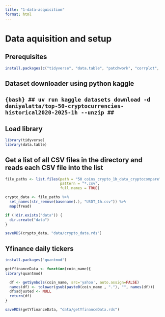 ```yaml
---
title: "1-data-acquisition"
format: html
---
```

# Data aquisition and setup

## Prerequisites
```r
install.packages(c("tidyverse", "data.table", "patchwork", "corrplot", "tensorflow", "keras3", "zoo"))
```


## Dataset downloader using python kaggle
## ```{bash}
## uv run kaggle datasets download -d daniyalatta/top-50-cryptocurrencies-historical2020-2025-1h --unzip
## ```


## Load library
```r
library(tidyverse)
library(data.table)
```


## Get a list of all CSV files in the directory and reads each CSV file into the list
```r
file_paths <- list.files(path = "50_coins_crypto_1h_data_cryptocompare",
                         pattern = "*.csv",
                         full.names = TRUE)

crypto_data <- file_paths %>%
  set_names(str_remove(basename(.), "USDT_1h.csv")) %>% 
  map(fread)
```


```r
if (!dir.exists("data")) {
  dir.create("data")
}

saveRDS(crypto_data, "data/crypto_data.rds")
```


## Yfinance daily tickers
```r
install.packages("quantmod")
```
```r
getYfinanceData <- function(coin_name){
library(quantmod)

  df <- getSymbols(coin_name, src='yahoo', auto.assign=FALSE)
  names(df) <- tolower(gsub(paste0(coin_name , "."), "", names(df)))
  df$adjusted <- NULL
  return(df)
}

saveRDS(getYfinanceData, "data/getYfinanceData.rds")
```
